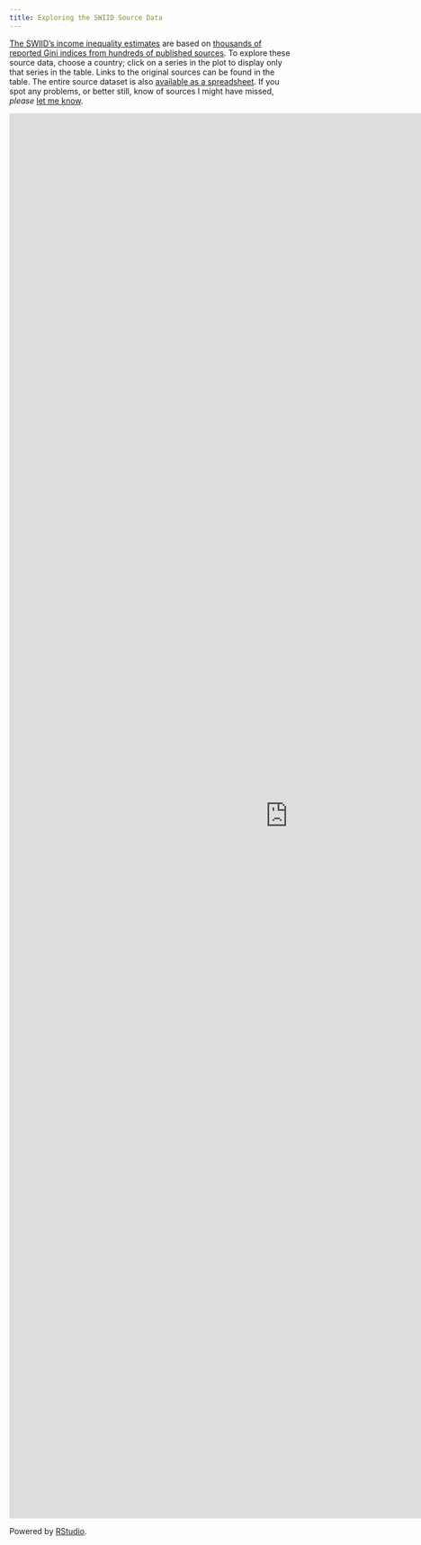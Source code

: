 ```yaml
---
title: Exploring the SWIID Source Data
---
```


[The SWIID's income inequality estimates](/swiid/swiid_downloads/) are based on [thousands of reported Gini indices from hundreds of published sources](/blog/the-swiid-source-data/).  To explore these source data, choose a country; click on a series in the plot to display only that series in the table.  Links to the original sources can be found in the table.  The entire source dataset is also [available as a spreadsheet](https://github.com/fsolt/swiid/blob/master/data/swiid_source.csv).  If you spot any problems, or better still, know of sources I might have missed, _please_ [let me know](https://github.com/fsolt/swiid/issues/6).

<iframe src="https://fsolt.shinyapps.io/SWIIDweb_source" style="border: none; width: 990px; height: 2500px"></iframe>

Powered by [RStudio](http://shiny.rstudio.com). 